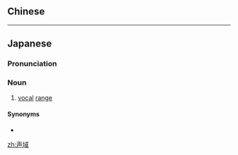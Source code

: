 {{also|聲域}}
==Chinese==
{{zh-see|聲域}}

----

==Japanese==
{{wikipedia|lang=ja}}
{{ja-kanjitab|せい|いき}}

===Pronunciation===
{{ja-pron|せい.いき|acc=0}}

===Noun===
{{ja-noun|せい.いき|hhira=せいゐき|kyu=聲域}}

# {{lb|ja|music|sort=せいいき}} [[vocal]] [[range]]

====Synonyms====
* {{ja-r|声区|せいく}}

[[zh:声域]]